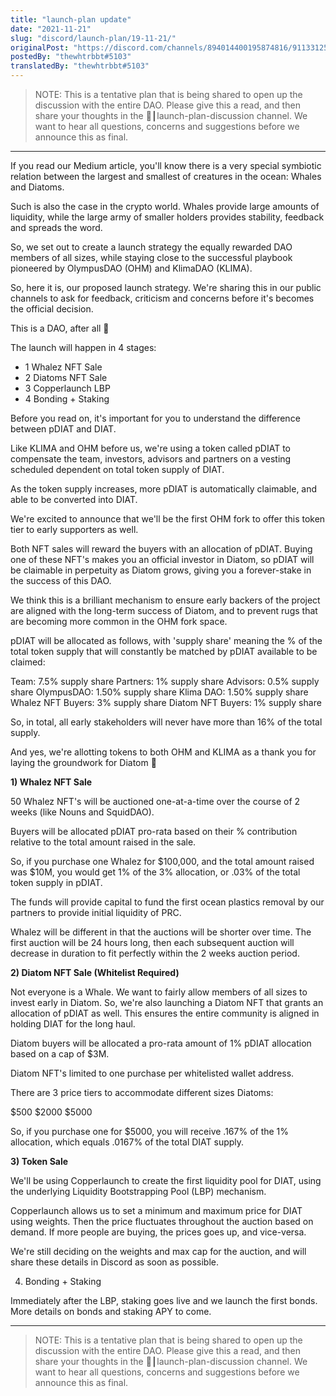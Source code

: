 ```yaml
---
title: "launch-plan update"
date: "2021-11-21"
slug: "discord/launch-plan/19-11-21/"
originalPost: "https://discord.com/channels/894014400195874816/911331259635073025/911332954045833286"
postedBy: "thewhtrbbt#5103"
translatedBy: "thewhtrbbt#5103"
---
```



> NOTE: This is a tentative plan that is being shared to open up the discussion with the entire DAO. Please give this a read, and then share your thoughts in the 🚀┃launch-plan-discussion  channel. We want to hear all questions, concerns and suggestions before we announce this as final.

------

If you read our Medium article, you'll know there is a very special symbiotic relation between the largest and smallest of creatures in the ocean: Whales and Diatoms.

Such is also the case in the crypto world. Whales provide large amounts of liquidity, while the large army of smaller holders provides stability, feedback and spreads the word. 

So, we set out to create a launch strategy the equally rewarded DAO members of all sizes, while staying close to the successful playbook pioneered by OlympusDAO (OHM) and KlimaDAO (KLIMA). 

So, here it is, our proposed launch strategy. We're sharing this in our public channels to ask for feedback, criticism and concerns before it's becomes the official decision.

This is a DAO, after all 🙂

The launch will happen in 4 stages: 

- 1 Whalez NFT Sale
- 2 Diatoms NFT Sale
- 3 Copperlaunch LBP
- 4 Bonding + Staking 


Before you read on, it's important for you to understand the difference between pDIAT and DIAT. 

Like KLIMA and OHM before us, we're using a token called pDIAT to compensate the team, investors, advisors and partners on a vesting scheduled dependent on total token supply of DIAT.

As the token supply increases, more pDIAT is automatically claimable, and able to be converted into DIAT. 

We're excited to announce that we'll be the first OHM fork to offer this token tier to early supporters as well.

Both NFT sales will reward the buyers with an allocation of pDIAT. Buying one of these NFT's makes you an official investor in Diatom, so pDIAT will be claimable in perpetuity as Diatom grows, giving you a forever-stake in the success of this DAO. 

We think this is a brilliant mechanism to ensure early backers of the project are aligned with the long-term success of Diatom, and to prevent rugs that are becoming more common in the OHM fork space.

pDIAT will be allocated as follows, with 'supply share' meaning the % of the total token supply that will constantly be matched by pDIAT available to be claimed: 

Team: 7.5% supply share
Partners: 1% supply share
Advisors: 0.5% supply share
OlympusDAO: 1.50% supply share
Klima DAO: 1.50% supply share
Whalez NFT Buyers: 3% supply share
Diatom NFT Buyers: 1% supply share

So, in total, all early stakeholders will never have more than 16% of the total supply. 

And yes, we're allotting tokens to both OHM and KLIMA as a thank you for laying the groundwork for Diatom 🙂


**1) Whalez NFT Sale**

50 Whalez NFT's will be auctioned one-at-a-time over the course of 2 weeks (like Nouns and SquidDAO). 

Buyers will be allocated pDIAT pro-rata based on their % contribution relative to the total amount raised in the sale.

So, if you purchase one Whalez for $100,000, and the total amount raised was $10M, you would get 1% of the 3% allocation, or .03% of the total token supply in pDIAT.

The funds will provide capital to  fund the first ocean plastics removal by our partners to provide initial liquidity of PRC.

Whalez will be different in that the auctions will be shorter over time. The first auction will be 24 hours long, then each subsequent auction will decrease in duration to fit perfectly within the 2 weeks auction period.


**2) Diatom NFT Sale (Whitelist Required)**

Not everyone is a Whale. We want to fairly allow members of all sizes to invest early in Diatom. So, we're also launching a Diatom NFT that grants an allocation of pDIAT as well. This ensures the entire community is aligned in holding DIAT for the long haul.

Diatom buyers will be allocated a pro-rata amount of 1% pDIAT allocation based on a cap of $3M.

Diatom NFT's limited to one purchase per whitelisted wallet address. 

There are 3 price tiers to accommodate different sizes Diatoms: 

$500
$2000
$5000 

So, if you purchase one for $5000, you will receive .167% of the 1% allocation, which equals .0167% of the total DIAT supply. 


**3) Token Sale**

We'll be using Copperlaunch to create the first liquidity pool for DIAT, using the underlying Liquidity Bootstrapping Pool (LBP) mechanism.

Copperlaunch allows us to set a minimum and maximum price for DIAT using weights. Then the price fluctuates throughout the auction based on demand. If more people are buying, the prices goes up, and vice-versa.

We're still deciding on the weights and max cap for the auction, and will share these details in Discord as soon as possible.

4) Bonding + Staking

Immediately after the LBP, staking goes live and we launch the first bonds. More details on bonds and staking APY to come.


------

> NOTE: This is a tentative plan that is being shared to open up the discussion with the entire DAO. Please give this a read, and then share your thoughts in the 🚀┃launch-plan-discussion  channel. We want to hear all questions, concerns and suggestions before we announce this as final.